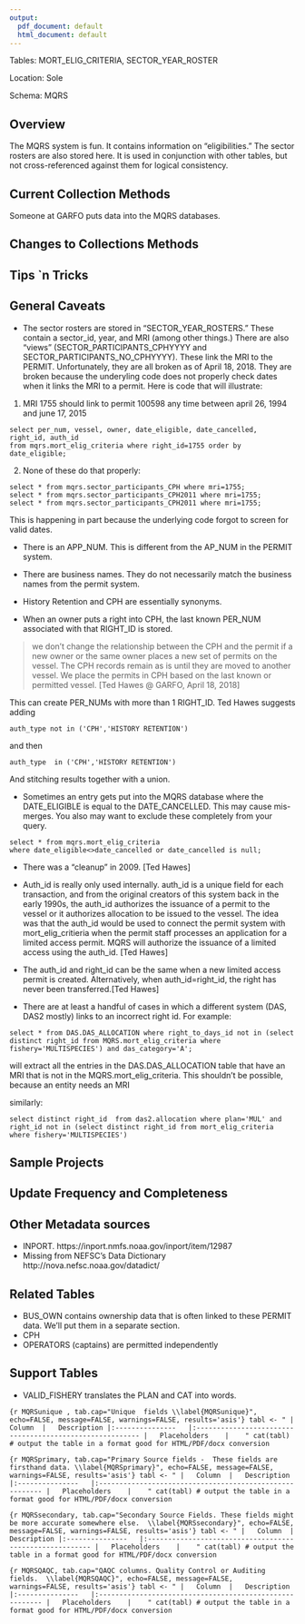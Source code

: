```yaml
---
output:
  pdf_document: default
  html_document: default
---
```

Tables: MORT_ELIG_CRITERIA, SECTOR_YEAR_ROSTER


Location: Sole

Schema: MQRS

## Overview
The MQRS system is fun. It contains information on "eligibilities."  The sector rosters are also stored here.  It is used in conjunction with other tables, but not cross-referenced against them for logical consistency.
        
## Current Collection Methods
Someone at GARFO puts data into the MQRS databases.

## Changes to Collections Methods

## Tips `n Tricks

## General Caveats

  *  The sector rosters are stored in "SECTOR_YEAR_ROSTERS."  These contain a sector_id, year, and MRI (among other things.)  There are also "views" (SECTOR_PARTICIPANTS_CPHYYYY and SECTOR_PARTICIPANTS_NO_CPHYYYY).  These link the MRI to the PERMIT. Unfortunately, they are all broken as of April 18, 2018. They are broken because the underyling code does not properly check dates when it links the MRI to a permit.  Here is code that will illustrate:
    
  1. MRI 1755 should link to permit 100598 any time between april 26, 1994 and june 17, 2015
  
```
select per_num, vessel, owner, date_eligible, date_cancelled, right_id, auth_id
from mqrs.mort_elig_criteria where right_id=1755 order by  date_eligible;
```

 2.  None of these do that properly:
 
```
select * from mqrs.sector_participants_CPH where mri=1755;
select * from mqrs.sector_participants_CPH2011 where mri=1755;
select * from mqrs.sector_participants_CPH2011 where mri=1755;
```


This is happening in part because the underlying code forgot to screen for valid dates.


  * There is an APP_NUM. This is different from the AP_NUM in the PERMIT system.

  * There are business names. They do not necessarily match the business names from the permit system. 

  * History Retention and CPH are essentially synonyms. 
  
  * When an owner puts a right into CPH, the last known PER_NUM associated with that RIGHT_ID is stored.  

> we don't change the relationship between the CPH and the permit if a new owner or the same owner places a new set of permits on the vessel.  The CPH records remain as is until they are moved to another vessel.  We place the permits in CPH based on the last known or permitted vessel. [Ted Hawes @ GARFO, April 18, 2018]  

This can create PER_NUMs with more than 1 RIGHT_ID. Ted Hawes suggests adding
```
auth_type not in ('CPH','HISTORY RETENTION')
```
and then 
```
auth_type  in ('CPH','HISTORY RETENTION')
```
And stitching results together with a union.


  * Sometimes an entry gets put into the MQRS database where the DATE_ELIGIBLE is equal to the DATE_CANCELLED. This may cause mis-merges.  You also may want to exclude these completely from your query.
  
  ```
select * from mqrs.mort_elig_criteria
  where date_eligible<>date_cancelled or date_cancelled is null;
```
  * There was a "cleanup" in 2009.  [Ted Hawes]

  * Auth_id is really only used internally.  auth_id is a unique field for each transaction, and from the original creators of this system back in the early 1990s, the auth_id authorizes the issuance of a permit to the vessel or it authorizes allocation to be issued to the vessel.  The idea was that the auth_id would be used to connect the permit system with mort_elig_critieria when the permit staff processes an application for a limited access permit.  MQRS will authorize the issuance of a limited access using the auth_id. [Ted Hawes]
  
  * The auth_id and right_id can be the same when a new limited access permit is created. Alternatively, when auth_id=right_id, the right has never been transferred.[Ted Hawes]
  
  
  * There are at least a handful of cases in which a different system (DAS, DAS2 mostly) links to an incorrect right id. For example: 
  ```
select * from DAS.DAS_ALLOCATION where right_to_days_id not in (select distinct right_id from MQRS.mort_elig_criteria where fishery='MULTISPECIES') and das_category='A';  
```
will extract all the entries in the DAS.DAS_ALLOCATION table that have an MRI that is not in the MQRS.mort_elig_criteria.  This shouldn't be possible, because an entity needs an MRI 

similarly:
```
select distinct right_id  from das2.allocation where plan='MUL' and 
right_id not in (select distinct right_id from mort_elig_criteria where fishery='MULTISPECIES')
```

## Sample Projects

## Update Frequency and Completeness


## Other Metadata sources
+ INPORT.  https://inport.nmfs.noaa.gov/inport/item/12987
+ Missing from NEFSC's Data Dictionary  http://nova.nefsc.noaa.gov/datadict/


## Related Tables
+ BUS_OWN contains ownership data that is often linked to these PERMIT data. We'll put them in a separate section.
+ CPH
+ OPERATORS (captains) are permitted independently 

## Support Tables
  + VALID_FISHERY translates the PLAN and CAT into words.

```{r MQRSunique , tab.cap="Unique  fields \\label{MQRSunique}", echo=FALSE, message=FALSE, warnings=FALSE, results='asis'}
tabl <- "
|	Column	|	Description
|:---------------	|:--------------------------------------------------------
|	Placeholders	|	
"
cat(tabl) # output the table in a format good for HTML/PDF/docx conversion
```

```{r MQRSprimary, tab.cap="Primary Source fields -  These fields are firsthand data. \\label{MQRSprimary}", echo=FALSE, message=FALSE, warnings=FALSE, results='asis'}
tabl <- "
|	Column	|	Description
|:---------------	|:--------------------------------------------------------
|	Placeholders	|	
"
cat(tabl) # output the table in a format good for HTML/PDF/docx conversion
```

```{r MQRSsecondary, tab.cap="Secondary Source Fields. These fields might be more accurate somewhere else.  \\label{MQRSsecondary}", echo=FALSE, message=FALSE, warnings=FALSE, results='asis'}
tabl <- "
|	Column	|	Description
|:---------------	|:--------------------------------------------------------
|	Placeholders	|	
"
cat(tabl) # output the table in a format good for HTML/PDF/docx conversion
```

```{r MQRSQAQC, tab.cap="QAQC columns. Quality Control or Auditing fields.  \\label{MQRSQAQC}", echo=FALSE, message=FALSE, warnings=FALSE, results='asis'}
tabl <- "
|	Column	|	Description
|:---------------	|:--------------------------------------------------------
|	Placeholders	|	
"
cat(tabl) # output the table in a format good for HTML/PDF/docx conversion
```


